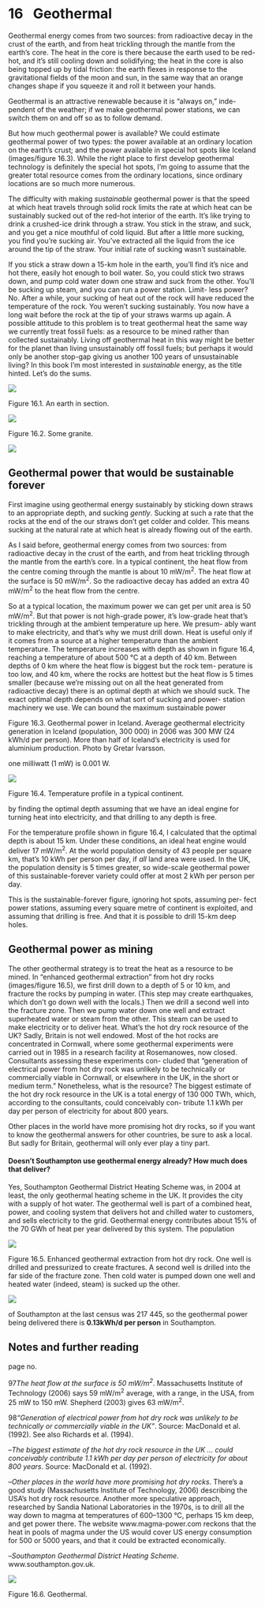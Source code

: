 16   Geothermal {.green}
===============

Geothermal energy comes from two sources: from radioactive decay in the
crust of the earth, and from heat trickling through the mantle from the
earth's core. The heat in the core is there because the earth used to be
red-hot, and it's still cooling down and solidifying; the heat in the
core is also being topped up by tidal friction: the earth flexes in
response to the gravitational fields of the moon and sun, in the same
way that an orange changes shape if you squeeze it and roll it between
your hands.

Geothermal is an attractive renewable because it is "always on," inde-
pendent of the weather; if we make geothermal power stations, we can
switch them on and off so as to follow demand.

But how much geothermal power is available? We could estimate geothermal
power of two types: the power available at an ordinary location on the
earth's crust; and the power available in special hot spots like Iceland
(images/figure 16.3). While the right place to first develop geothermal
technology is definitely the special hot spots, I'm going to assume that
the greater total resource comes from the ordinary locations, since
ordinary locations are so much more numerous.

The difficulty with making *sustainable* geothermal power is that the
speed at which heat travels through solid rock limits the rate at which
heat can be sustainably sucked out of the red-hot interior of the earth.
It's like trying to drink a crushed-ice drink through a straw. You stick
in the straw, and suck, and you get a nice mouthful of cold liquid. But
after a little more sucking, you find you're sucking air. You've
extracted all the liquid from the ice around the tip of the straw. Your
initial rate of sucking wasn't sustainable.

If you stick a straw down a 15-km hole in the earth, you'll find it's
nice and hot there, easily hot enough to boil water. So, you could stick
two straws down, and pump cold water down one straw and suck from the
other. You'll be sucking up steam, and you can run a power station.
Limit- less power? No. After a while, your sucking of heat out of the
rock will have reduced the temperature of the rock. You weren't sucking
sustainably. You now have a long wait before the rock at the tip of your
straws warms up again. A possible attitude to this problem is to treat
geothermal heat the same way we currently treat fossil fuels: as a
resource to be mined rather than collected sustainably. Living off
geothermal heat in this way might be better for the planet than living
unsustainably off fossil fuels; but perhaps it would only be another
stop-gap giving us another 100 years of unsustainable living? In this
book I'm most interested in *sustainable* energy, as the title hinted.
Let's do the sums.

![](images/figure116.png)

Figure 16.1. An earth in section.

![](images/figure117.png)

Figure 16.2. Some granite.

![](images/figure115.png)

Geothermal power that would be sustainable forever
--------------------------------------------------

First imagine using geothermal energy sustainably by sticking down
straws to an appropriate depth, and sucking *gently*. Sucking at such a
rate that the rocks at the end of the our straws don't get colder and
colder. This means sucking at the natural rate at which heat is already
flowing out of the earth.

As I said before, geothermal energy comes from two sources: from
radioactive decay in the crust of the earth, and from heat trickling
through the mantle from the earth's core. In a typical continent, the
heat flow from the centre coming through the mantle is about 10 mW/m^2^.
The heat flow at the surface is 50 mW/m^2^. So the radioactive decay has
added an extra 40 mW/m^2^ to the heat flow from the centre.

So at a typical location, the maximum power we can get per unit area is
50 mW/m^2^. But that power is not high-grade power, it's low-grade heat
that's trickling through at the ambient temperature up here. We presum-
ably want to make electricity, and that's why we must drill down. Heat
is useful only if it comes from a source at a higher temperature than
the ambient temperature. The temperature increases with depth as shown
in figure 16.4, reaching a temperature of about 500 °C at a depth of 40
km. Between depths of 0 km where the heat flow is biggest but the rock
tem- perature is too low, and 40 km, where the rocks are hottest but the
heat flow is 5 times smaller (because we're missing out on all the heat
generated from radioactive decay) there is an optimal depth at which we
should suck. The exact optimal depth depends on what sort of sucking and
power- station machinery we use. We can bound the maximum sustainable
power

Figure 16.3. Geothermal power in Iceland. Average geothermal electricity
generation in Iceland (population, 300 000) in 2006 was 300 MW (24 kWh/d
per person). More than half of Iceland's electricity is used for
aluminium production. Photo by Gretar Ívarsson.

one milliwatt (1 mW) is 0.001 W.

![](images/figure118.png)

Figure 16.4. Temperature profile in a typical continent.

by finding the optimal depth assuming that we have an ideal engine for
turning heat into electricity, and that drilling to any depth is free.

For the temperature profile shown in figure 16.4, I calculated that the
optimal depth is about 15 km. Under these conditions, an ideal heat
engine would deliver 17 mW/m^2^. At the world population density of 43
people per square km, that's 10 kWh per person per day, if *all* land
area were used. In the UK, the population density is 5 times greater, so
wide-scale geothermal power of this sustainable-forever variety could
offer at most 2 kWh per person per day.

This is the sustainable-forever figure, ignoring hot spots, assuming
per- fect power stations, assuming every square metre of continent is
exploited, and assuming that drilling is free. And that it is possible
to drill 15-km deep holes.

Geothermal power as mining
--------------------------

The other geothermal strategy is to treat the heat as a resource to be
mined. In "enhanced geothermal extraction" from hot dry rocks (images/figure
16.5), we first drill down to a depth of 5 or 10 km, and fracture the
rocks by pumping in water. (This step may create earthquakes, which
don't go down well with the locals.) Then we drill a second well into
the fracture zone. Then we pump water down one well and extract
superheated water or steam from the other. This steam can be used to
make electricity or to deliver heat. What's the hot dry rock resource of
the UK? Sadly, Britain is not well endowed. Most of the hot rocks are
concentrated in Cornwall, where some geothermal experiments were carried
out in 1985 in a research facility at Rosemanowes, now closed.
Consultants assessing these experiments con- cluded that "generation of
electrical power from hot dry rock was unlikely to be technically or
commercially viable in Cornwall, or elsewhere in the UK, in the short or
medium term." Nonetheless, what is the resource? The biggest estimate of
the hot dry rock resource in the UK is a total energy of 130 000 TWh,
which, according to the consultants, could conceivably con- tribute 1.1
kWh per day per person of electricity for about 800 years.

Other places in the world have more promising hot dry rocks, so if you
want to know the geothermal answers for other countries, be sure to ask
a local. But sadly for Britain, geothermal will only ever play a tiny
part.

#### Doesn't Southampton use geothermal energy already? How much does that deliver?

Yes, Southampton Geothermal District Heating Scheme was, in 2004 at
least, the only geothermal heating scheme in the UK. It provides the
city with a supply of hot water. The geothermal well is part of a
combined heat, power, and cooling system that delivers hot and chilled
water to customers, and sells electricity to the grid. Geothermal energy
contributes about 15% of the 70 GWh of heat per year delivered by this
system. The population

![](images/figure119.png)

Figure 16.5. Enhanced geothermal extraction from hot dry rock. One well
is drilled and pressurized to create fractures. A second well is drilled
into the far side of the fracture zone. Then cold water is pumped down
one well and heated water (indeed, steam) is sucked up the other.

![](images/figure343.png)

of Southampton at the last census was 217 445, so the geothermal power
being delivered there is **0.13kWh/d per person** in Southampton.

Notes and further reading
-------------------------

page no.

97*The heat flow at the surface is 50 mW/m^2^*. Massachusetts Institute
of Technology (2006) says 59 mW/m^2^ average, with a range, in the USA,
from 25 mW to 150 mW. Shepherd (2003) gives 63 mW/m^2^.

98*"Generation of electrical power from hot dry rock was unlikely to be
technically or commercially viable in the UK"*. Source: MacDonald et al.
(1992). See also Richards et al. (1994).

–*The biggest estimate of the hot dry rock resource in the UK ... could
conceivably contribute 1.1 kWh per day per person of electricity for
about 800 years*. Source: MacDonald et al. (1992).

–*Other places in the world have more promising hot dry rocks*. There's
a good study (Massachusetts Institute of Technology, 2006) describing
the USA's hot dry rock resource. Another more speculative approach,
researched by Sandia National Laboratories in the 1970s, is to drill all
the way down to magma at temperatures of 600–1300 °C, perhaps 15 km
deep, and get power there. The website www.magma-power.com reckons that
the heat in pools of magma under the US would cover US energy
consumption for 500 or 5000 years, and that it could be extracted
economically.

–*Southampton Geothermal District Heating Scheme*.
www.southampton.gov.uk.

![](images/figure120.png)

Figure 16.6. Geothermal.
